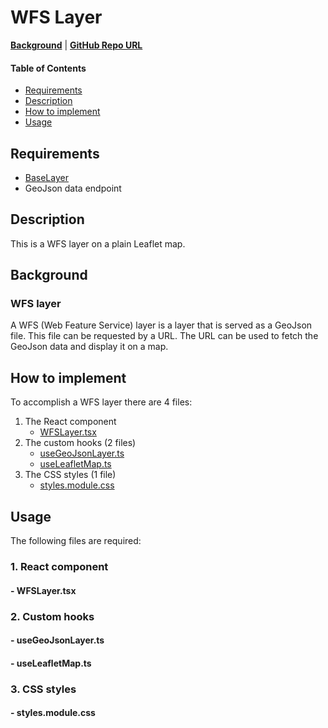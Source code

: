 
<Meta of={WFSLayerStories} />

# WFS Layer

**[Background](../?path=/docs/leaflet-layers--docs#wfs-web-feature-service)** | **<a href="https://github.com/Amsterdam/ee-react-map-demos/tree/main/src/pages/WFSLayer" target="_blank">GitHub Repo URL</a>**

#### Table of Contents

- [Requirements](#requirements)
- [Description](#description)
- [How to implement](#how-to-implement)
- [Usage](#usage)

## Requirements

- [BaseLayer](../?path=/docs/react-baselayer--docs)
- GeoJson data endpoint

## Description

This is a WFS layer on a plain Leaflet map.

## Background

### WFS layer

A WFS (Web Feature Service) layer is a layer that is served as a GeoJson file. This file can be requested by a URL. The URL can be used to fetch the GeoJson data and display it on a map.

## How to implement

To accomplish a WFS layer there are 4 files:

1. The React component
   - [WFSLayer.tsx](#--wfslayertsx)
2. The custom hooks (2 files)
   - [useGeoJsonLayer.ts](#--usegeojsonlayerts)
   - [useLeafletMap.ts](#--useleafletmapts)
3. The CSS styles (1 file)
   - [styles.module.css](#--stylesmodulecss)

## Usage

The following files are required:

### 1. React component

#### - WFSLayer.tsx

<Source code={WFSLayer} />

### 2. Custom hooks

#### - useGeoJsonLayer.ts

<Source code={useGeoJSONLayer} />

#### - useLeafletMap.ts

<Source code={useLeafletMap} />

### 3. CSS styles

#### - styles.module.css

<Source code={styles} />
